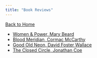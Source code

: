 ```yaml
---
title: "Book Reviews"
---
```


[Back to Home](/index.qmd)

- [Women & Power, Mary Beard](posts/bookreviews/BR_WomenAndPowerMaryBeard.qmd)
- [Blood Meridian, Cormac McCarthy](posts/bookreviews/BR_BloodMeridianCormacMcCarthy.qmd)
- [Good Old Neon, David Foster Wallace](posts/bookreviews/BR_GoodOldNeonDFW.qmd)
- [The Closed Circle, Jonathan Coe](posts/bookreviews/BR_TheClosedCircleJC.qmd)

